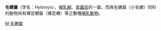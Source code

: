 {{Automatic taxobox
| taxon = Hylomys
| authority =  
}}

'''毛蝟屬'''（学名：''Hylomys''），[[哺乳綱|哺乳綱]]、[[食蟲目|食蟲目]]的一屬，而與毛蝟屬（小毛蝟）同科的動物尚有裸足蝟屬（裸足蝟）等之數種[[哺乳動物|哺乳動物]]。

{{蝟科}}
{{Taxonbar|from=Q1392810}}

[[Category:蝟科|M]]
[[Category:毛猬属|]]
{{animal-stub}}